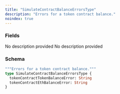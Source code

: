 ```yaml
---
title: "SimulateContractBalanceErrorsType"
description: "Errors for a token contract balance."
noindex: true
---
```


### Fields

<ResponseField name="tokenContractTokenBalanceError" type="String">
  No description provided
</ResponseField>

<ResponseField name="tokenContractEthBalanceError" type="String">
  No description provided
</ResponseField>

### Schema


```graphql 
"""Errors for a token contract balance."""
type SimulateContractBalanceErrorsType {
  tokenContractTokenBalanceError: String
  tokenContractEthBalanceError: String
}
```
